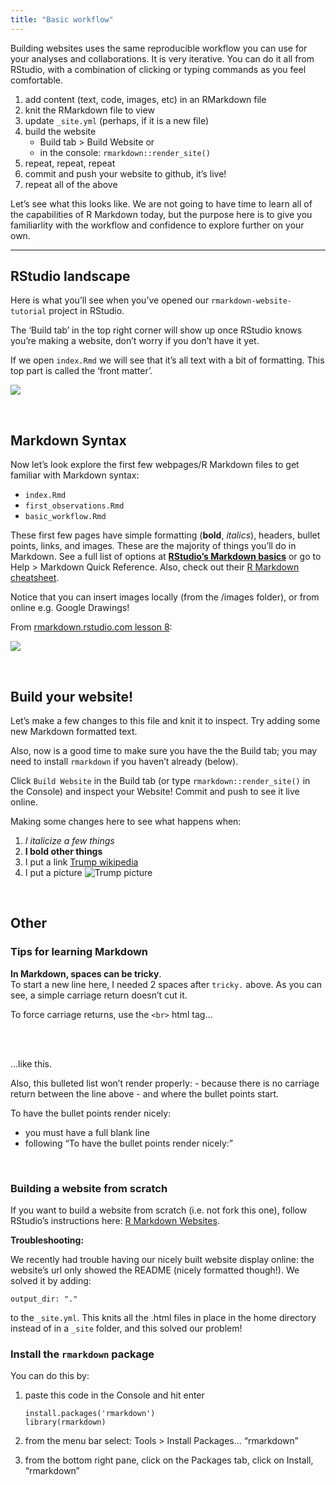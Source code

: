 ```yaml
---
title: "Basic workflow"
---
```


Building websites uses the same reproducible workflow you can use for your analyses and collaborations. It is very iterative. You can do it all from RStudio, with a combination of clicking or typing commands as you feel comfortable. 

1. add content (text, code, images, etc) in an RMarkdown file
1. knit the RMarkdown file to view
1. update `_site.yml` (perhaps, if it is a new file)
1. build the website
    - Build tab > Build Website or
    - in the console: `rmarkdown::render_site()`
1. repeat, repeat, repeat
1. commit and push your website to github, it's live!
1. repeat all of the above

Let's see what this looks like. We are not going to have time to learn all of the capabilities of R Markdown today, but the purpose here is to give you familiarlity with the workflow and confidence to explore further on your own.

----

## RStudio landscape

Here is what you'll see when you've opened our `rmarkdown-website-tutorial` project in RStudio.  

The 'Build tab' in the top right corner will show up once RStudio knows you're making a website, don't worry if you don't have it yet.  

If we open `index.Rmd` we will see that it's all text with a bit of formatting. This top part is called the 'front matter'.  

![](https://docs.google.com/drawings/d/1ff_I5VJAtmF0FYZOIFE6ZW_-8sfwfoOij2AR0eyFs00/pub?w=960&h=720)

<br>
 
## Markdown Syntax 
 
Now let's look explore the first few webpages/R Markdown files to get familiar with Markdown syntax: 

- `index.Rmd`
- `first_observations.Rmd`
- `basic_workflow.Rmd`

These first few pages have simple formatting (**bold**, *italics*), headers, bullet points, links, and images. These are the majority of things you'll do in Markdown. See a full list of options at [**RStudio's Markdown basics**](http://rmarkdown.rstudio.com/authoring_basics.html) or go to Help > Markdown Quick Reference. Also, check out their [R Markdown cheatsheet](https://www.rstudio.com/resources/cheatsheets/).  

Notice that you can insert images locally (from the /images folder), or from online e.g. Google Drawings!
 
From [rmarkdown.rstudio.com lesson 8](http://rmarkdown.rstudio.com/lesson-8.html): 

![](images/markdown_rmarkdownlesson-8.png)



<br> 

## Build your website!

Let's make a few changes to this file and knit it to inspect. Try adding some new Markdown formatted text. 

Also, now is a good time to make sure you have the the Build tab; you may need to install `rmarkdown` if you haven't already (below). 

Click `Build Website` in the Build tab (or type `rmarkdown::render_site()` in the Console) and inspect your Website! Commit and push to see it live online. 

Making some changes here to see what happens when:

1. *I italicize a few things*
2. **I bold other things**
3. I put a link [Trump wikipedia](https://en.wikipedia.org/wiki/Donald_Trump)
4. I put a picture ![Trump picture](https://upload.wikimedia.org/wikipedia/commons/thumb/5/56/Donald_Trump_official_portrait.jpg/1280px-Donald_Trump_official_portrait.jpg)


<br>

## Other

### Tips for learning Markdown

**In Markdown, spaces can be tricky**.  
To start a new line here, I needed 2 spaces after `tricky.  ` above. 
As you can see, a simple carriage return doesn't cut it. 

To force carriage returns, use the `<br>` html tag...

<br>
<br>

...like this.  

Also, this bulleted list won't render properly:
- because there is no carriage return between the line above
- and where the bullet points start. 

To have the bullet points render nicely: 

- you must have a full blank line 
- following "To have the bullet points render nicely:"

<br>

### Building a website from scratch

If you want to build a website from scratch (i.e. not fork this one), follow RStudio's instructions here: [R Markdown Websites
](https://rmarkdown.rstudio.com/rmarkdown_websites.html). 

**Troubleshooting:**  

We recently had trouble having our nicely built website display online: the website's url only showed the README (nicely formatted though!). We solved it by adding:

```
output_dir: "."
```

to the `_site.yml`. This knits all the .html files in place in the home directory instead of in a `_site` folder, and this solved our problem!

### Install the `rmarkdown` package

You can do this by: 

1. paste this code in the Console and hit enter

    ```
    install.packages('rmarkdown')
    library(rmarkdown) 
    ```
1. from the menu bar select: Tools > Install Packages... "rmarkdown"
1. from the bottom right pane, click on the Packages tab, click on Install, "rmarkdown"

<!---note that the ``` ``` syntax above renders text as a code-looking block--->


